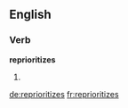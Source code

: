 ==English==

===Verb===
'''reprioritizes'''

# {{en-third-person singular of|reprioritize}}

[[de:reprioritizes]]
[[fr:reprioritizes]]